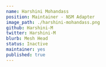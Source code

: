 ---
name: Harshini Mohandass
position: Maintainer - NSM Adapter
image_path: ./harshini-mohandass.png
github: Harshini-M
twitter: Harshini-M
blurb: Mesh Head
status: Inactive
maintainer: yes
published: true
---
